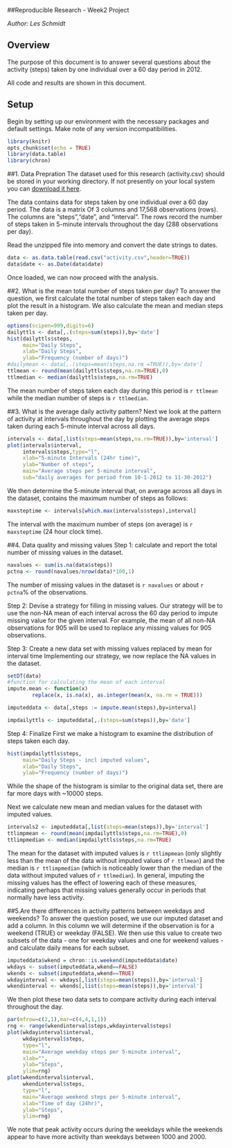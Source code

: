##Reproducible Research - Week2 Project

*Author: Les Schmidt*


## Overview
The purpose of this document is to answer several questions about the activity (steps) taken by one individual over a 60 day period in 2012.

All code and results are shown in this document.

## Setup
Begin by setting up our environment with the necessary packages and default settings. Make note of any version incompatibilities. 

```{r setoptions}
library(knitr)
opts_chunk$set(echo = TRUE)
library(data.table)
library(chron)
```

##1. Data Prepration
The dataset used for this research (activity.csv) should be stored in your working directory.  If not presently on your local system you can [download it here](https://d396qusza40orc.cloudfront.net/repdata%2Fdata%2Factivity.zip).

The data contains data for steps taken by one individual over a 60 day period.  The data is a matrix Of 3 columns and 17,568 observations (rows). The columns are "steps","date", and "interval". The rows record the number of steps taken in 5-minute intervals throughout the day (288 observations per day).

Read the unzipped file into memory and convert the date strings to dates.
```{r}
data <- as.data.table(read.csv("activity.csv",header=TRUE))
data$date <- as.Date(data$date)
```
Once loaded, we can now proceed with the analysis.


##2. What is the mean total number of steps taken per day?
To answer the question, we first calculate the total number of steps taken each day and plot the result in a histogram.  We also calculate the mean and median steps taken per day.

```{r}
options(scipen=999,digits=6)
dailyttls <- data[,.(steps=sum(steps)),by='date']
hist(dailyttls$steps,
     main="Daily Steps",
     xlab="Daily Steps",
     ylab="Frequency (number of days)")
#dailymean <- data[,.(steps=mean(steps,na.rm =TRUE)),by='date']
ttlmean <- round(mean(dailyttls$steps,na.rm=TRUE),0)
ttlmedian <- median(dailyttls$steps,na.rm=TRUE)
```
The mean number of steps taken each day during this period is `r ttlmean` while the median number of steps is `r ttlmedian`.

##3. What is the average daily activity pattern?
Next we look at the pattern of activity at intervals throughout the day by plotting the average steps taken during each 5-minute interval across all days.
```{r}
intervals <- data[,list(steps=mean(steps,na.rm=TRUE)),by='interval']
plot(intervals$interval,
     intervals$steps,type="l",
     xlab="5-minute Intervals (24hr time)",
     ylab="Number of steps",
     main="Average steps per 5-minute interval",
     sub="daily averages for period from 10-1-2012 to 11-30-2012")
```

We then determine the 5-minute interval that, on average across all days in the dataset, contains the maximum number of steps as follows:
```{r}
maxsteptime <- intervals[which.max(intervals$steps),interval]
```
The interval with the maximum number of steps (on average) is `r maxsteptime` (24 hour clock time).

##4. Data quality and missing values
Step 1: calculate and report the total number of missing values in the dataset.
```{r}
navalues <- sum(is.na(data$steps))
pctna <- round(navalues/nrow(data)*100,1)
```
The number of missing values in the dataset is `r navalues` or about `r pctna`% of the observations.

Step 2: Devise a strategy for filling in missing values.
Our strategy will be to use the non-NA mean of each interval across the 60 day period to impute missing value for the given interval. For example, the mean of all non-NA observations for 905 will be used to replace any missing values for 905 observations.

Step 3: Create a new data set with missing values replaced by mean for interval time
Implementing our strategy, we now replace the NA values in the dataset.
```{r}
setDT(data)
#function for calculating the mean of each interval
impute.mean <- function(x) 
        replace(x, is.na(x), as.integer(mean(x, na.rm = TRUE)))

imputeddata <- data[,steps := impute.mean(steps),by=interval]

impdailyttls <- imputeddata[,.(steps=sum(steps)),by='date']
```

Step 4: Finalize
First we make a histogram to examine the distribution of steps taken each day.
```{r}
hist(impdailyttls$steps,
     main="Daily Steps - incl imputed values",
     xlab="Daily Steps",
     ylab="Frequency (number of days)")
```

While the shape of the histogram is similar to the original data set, there are far more days with ~10000 steps.

Next we calculate new mean and median values for the dataset with imputed values.
```{r}
intervals2 <- imputeddata[,list(steps=mean(steps)),by='interval']
ttlimpmean <- round(mean(impdailyttls$steps,na.rm=TRUE),0)
ttlimpmedian <- median(impdailyttls$steps,na.rm=TRUE)
```
The mean for the dataset with imputed values is `r ttlimpmean` (only slightly less than the mean of the data without imputed values of `r ttlmean`) and the median is `r ttlimpmedian` (which is noticeably lower than the median of the data without imputed values of `r ttlmedian`). In general, imputing the missing values has the effect of lowering each of these measures, indicating perhaps that missing values generally occur in periods that normally have less activity.

##5.Are there differences in activity patterns between weekdays and weekends?
To answer the question posed, we use our imputed dataset and add a column.  In this column we will determine if the observation is for a weekend (TRUE) or weekday (FALSE).  We then use this value to create two subsets of the data -  one for weekday values and one for weekend values - and calculate daily means for each subset.

```{r}
imputeddata$wkend = chron::is.weekend(imputeddata$date)
wkdays <- subset(imputeddata,wkend==FALSE)
wkends <- subset(imputeddata,wkend==TRUE)
wkdayinterval <- wkdays[,list(steps=mean(steps)),by='interval']
wkendinterval <- wkends[,list(steps=mean(steps)),by='interval']
```

We then plot these two data sets to compare activity during each interval throughout the day.

```{r}
par(mfrow=c(2,1),mar=c(4,4,1,1))
rng <- range(wkendinterval$steps,wkdayinterval$steps)
plot(wkdayinterval$interval,
     wkdayinterval$steps,
     type="l",
     main="Average weekday steps per 5-minute interval",
     xlab="",
     ylab="Steps",
     ylim=rng)
plot(wkendinterval$interval,
     wkendinterval$steps,
     type="l",
     main="Average weekend steps per 5-minute interval",
     xlab="Time of day (24hr)",
     ylab="Steps",
     ylim=rng)
```

We note that peak activity occurs during the weekdays while the weekends appear to have more activity than weekdays between 1000 and 2000.